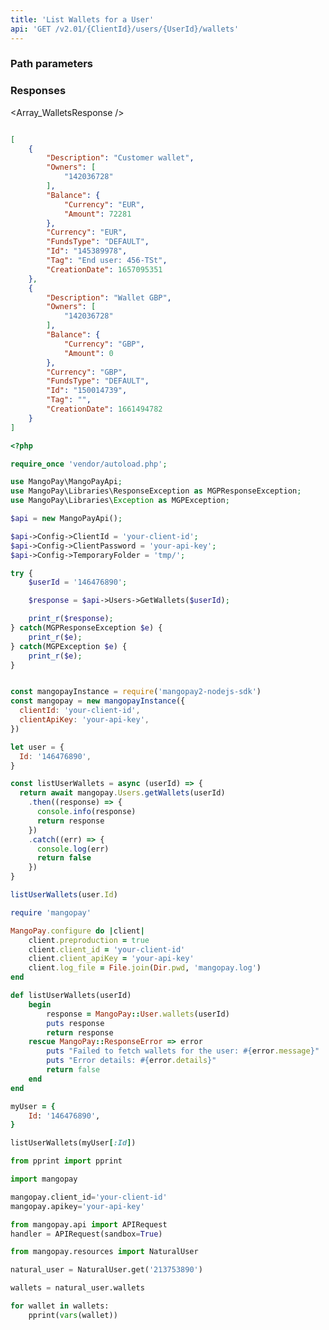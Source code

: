 ```yaml
---
title: 'List Wallets for a User'  
api: 'GET /v2.01/{ClientId}/users/{UserId}/wallets'  
---
```


  

### Path parameters  

<UserId />  

### Responses  

<AccordionGroup><Accordion title="200">  

<Array_WalletsResponse /></Accordion></AccordionGroup>  

<ResponseExample>  

```json 200  

[
    {
        "Description": "Customer wallet",
        "Owners": [
            "142036728"
        ],
        "Balance": {
            "Currency": "EUR",
            "Amount": 72281
        },
        "Currency": "EUR",
        "FundsType": "DEFAULT",
        "Id": "145389978",
        "Tag": "End user: 456-TSt",
        "CreationDate": 1657095351
    },
    {
        "Description": "Wallet GBP",
        "Owners": [
            "142036728"
        ],
        "Balance": {
            "Currency": "GBP",
            "Amount": 0
        },
        "Currency": "GBP",
        "FundsType": "DEFAULT",
        "Id": "150014739",
        "Tag": "",
        "CreationDate": 1661494782
    }
]  

 ```  

</ResponseExample>  

<RequestExample>  
  
```php PHP  
<?php 

require_once 'vendor/autoload.php';

use MangoPay\MangoPayApi;
use MangoPay\Libraries\ResponseException as MGPResponseException;
use MangoPay\Libraries\Exception as MGPException;

$api = new MangoPayApi();

$api->Config->ClientId = 'your-client-id';
$api->Config->ClientPassword = 'your-api-key';
$api->Config->TemporaryFolder = 'tmp/';

try {
    $userId = '146476890';

    $response = $api->Users->GetWallets($userId);

    print_r($response);
} catch(MGPResponseException $e) {
    print_r($e);
} catch(MGPException $e) {
    print_r($e);
}  
```  

  
```javascript NodeJS  

const mangopayInstance = require('mangopay2-nodejs-sdk')
const mangopay = new mangopayInstance({
  clientId: 'your-client-id',
  clientApiKey: 'your-api-key',
})

let user = {
  Id: '146476890',
}

const listUserWallets = async (userId) => {
  return await mangopay.Users.getWallets(userId)
    .then((response) => {
      console.info(response)
      return response
    })
    .catch((err) => {
      console.log(err)
      return false
    })
}

listUserWallets(user.Id)  
```  

  
```ruby Ruby  
require 'mangopay'

MangoPay.configure do |client|
    client.preproduction = true
    client.client_id = 'your-client-id'
    client.client_apiKey = 'your-api-key'
    client.log_file = File.join(Dir.pwd, 'mangopay.log')
end

def listUserWallets(userId)
    begin
        response = MangoPay::User.wallets(userId)
        puts response
        return response
    rescue MangoPay::ResponseError => error
        puts "Failed to fetch wallets for the user: #{error.message}"
        puts "Error details: #{error.details}"
        return false
    end
end

myUser = {
    Id: '146476890',
}

listUserWallets(myUser[:Id])  
```  

  
```python Python  
from pprint import pprint

import mangopay

mangopay.client_id='your-client-id'
mangopay.apikey='your-api-key'

from mangopay.api import APIRequest
handler = APIRequest(sandbox=True)

from mangopay.resources import NaturalUser

natural_user = NaturalUser.get('213753890')

wallets = natural_user.wallets

for wallet in wallets:
    pprint(vars(wallet))  
```  

  
</RequestExample>